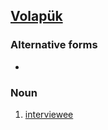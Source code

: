 ==[[Volapük]]==

===Alternative forms===
*{{l|vo|bespikayb}}

===Noun===
{{infl|vo|noun}}

# [[interviewee]]